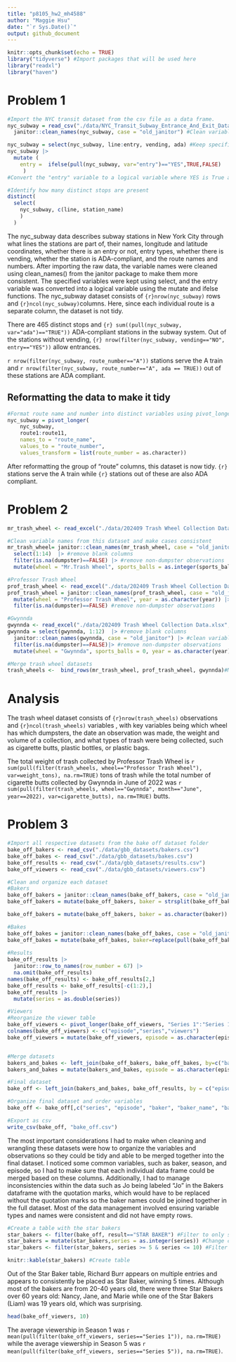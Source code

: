 ```yaml
---
title: "p8105_hw2_mh4588"
author: "Maggie Hsu"
date: "`r Sys.Date()`"
output: github_document
---
```


```r
knitr::opts_chunk$set(echo = TRUE)
library("tidyverse") #Import packages that will be used here
library("readxl")
library("haven")
```

# Problem 1
```r
#Import the NYC transit dataset from the csv file as a data frame. 
nyc_subway = read_csv("./data/NYC_Transit_Subway_Entrance_And_Exit_Data.csv") |> 
  janitor::clean_names(nyc_subway, case = "old_janitor") #Clean variable names using the clean_names function

nyc_subway = select(nyc_subway, line:entry, vending, ada) #Keep specified variables
nyc_subway |>
  mutate ( 
    entry =  ifelse(pull(nyc_subway, var="entry")=="YES",TRUE,FALSE)
     )
#Convert the "entry" variable to a logical variable where YES is True and NO is False

#Identify how many distinct stops are present 
distinct(
  select(
    nyc_subway, c(line, station_name)
    )
  )

```

The nyc_subway data describes subway stations in New York City through what lines the stations are part of, their names, longitude and latitude coordinates, whether there is an entry or not, entry types, whether there is vending, whether the station is ADA-compliant, and the route names and numbers. After importing the raw data, the variable names were cleaned using clean_names() from the janitor package to make them more consistent. The specified variables were kept using select, and the entry variable was converted into a logical variable using the mutate and ifelse functions. The nyc_subway dataset consists of `{r}nrow(nyc_subway)` rows and `{r}ncol(nyc_subway)`columns. Here, since each individual route is a separate column, the dataset is not tidy. 

There are 465 distinct stops and `{r} sum((pull(nyc_subway, var="ada")=="TRUE"))` ADA-compliant stations in the subway system. Out of the stations without vending, `{r} nrow(filter(nyc_subway, vending=="NO", entry=="YES"))` allow entrances. 

`r nrow(filter(nyc_subway, route_number=="A"))` stations serve the A train and `r nrow(filter(nyc_subway, route_number=="A", ada == TRUE))` out of these stations are ADA compliant. 


## Reformatting the data to make it tidy
```r
#Format route name and number into distinct variables using pivot_longer
nyc_subway = pivot_longer(
    nyc_subway, 
    route1:route11,
    names_to = "route_name", 
    values_to = "route_number",
    values_transform = list(route_number = as.character)) 

```
After reformatting the group of "route" columns, this dataset is now tidy. `{r}` stations serve the A train while `{r}` stations out of these are also ADA compliant. 

# Problem 2
```r
mr_trash_wheel <- read_excel("./data/202409 Trash Wheel Collection Data.xlsx", sheet = 1) #Read dataset and omit non-data entries

#Clean variable names from this dataset and make cases consistent
mr_trash_wheel= janitor::clean_names(mr_trash_wheel, case = "old_janitor") |>
  select(1:14)  |> #remove blank columns
  filter(is.na(dumpster)==FALSE) |> #remove non-dumpster observations
  mutate(wheel = "Mr.Trash Wheel", sports_balls = as.integer(sports_balls)) #add wheel variable which identifies which trash wheel and round sports balls to the nearest integer

#Professor Trash Wheel
prof_trash_wheel <- read_excel("./data/202409 Trash Wheel Collection Data.xlsx", sheet = 2) #Read the dataset and omit non-data entries for Professor Trash Wheel
prof_trash_wheel = janitor::clean_names(prof_trash_wheel, case = "old_janitor") |> #Clean variable names
  mutate(wheel = "Professor Trash Wheel", year = as.character(year)) |> #add wheel identifier 
  filter(is.na(dumpster)==FALSE) #remove non-dumpster observations

#Gwynnda
gwynnda <- read_excel("./data/202409 Trash Wheel Collection Data.xlsx", sheet = 3, range="A2:L66") #Read the dataset and omit any non-data entries for Gwynnda
gwynnda = select(gwynnda, 1:12)  |> #remove blank columns
  janitor::clean_names(gwynnda, case = "old_janitor") |> #clean variable names
  filter(is.na(dumpster)==FALSE)|> #remove non-dumpster observations
  mutate(wheel = "Gwynnda", sports_balls = 0, year = as.character(year)) #add wheel identifier, add a sports ball column, and convert year to character so it can be merged with the other datasets

#Merge trash wheel datasets
trash_wheels <-  bind_rows(mr_trash_wheel, prof_trash_wheel, gwynnda)#Merge all data frames into one large dataframe
```

# Analysis
The trash wheel dataset consists of `{r}nrow(trash_wheels)` observations and  `{r}ncol(trash_wheels)` variables , with key variables being which wheel has which dumpsters, the date an observation was made, the weight and volume of a collection, and what types of trash were being collected, such as cigarette butts, plastic bottles, or plastic bags.

The total weight of trash collected by Professor Trash Wheel is `r sum(pull(filter(trash_wheels, wheel=="Professor Trash Wheel"), var=weight_tons), na.rm=TRUE)` tons of trash while the total number of cigarette butts collected by Gwynnda in June of 2022 was `r sum(pull(filter(trash_wheels, wheel=="Gwynnda", month=="June", year==2022), var=cigarette_butts), na.rm=TRUE) ` butts. 

# Problem 3
```r
#Import all respective datasets from the bake off dataset folder
bake_off_bakers <- read_csv("./data/gbb_datasets/bakers.csv")
bake_off_bakes <- read_csv("./data/gbb_datasets/bakes.csv")
bake_off_results <- read_csv("./data/gbb_datasets/results.csv")
bake_off_viewers <- read_csv("./data/gbb_datasets/viewers.csv")

#Clean and organize each dataset 
#Bakers
bake_off_bakers = janitor::clean_names(bake_off_bakers, case = "old_janitor") #clean variable names
bake_off_bakers = mutate(bake_off_bakers, baker = strsplit(bake_off_bakers$baker_name, " .*")) #add column with just first names so it can be joined with the other tables based on name

bake_off_bakers = mutate(bake_off_bakers, baker = as.character(baker))

#Bakes
bake_off_bakes = janitor::clean_names(bake_off_bakes, case = "old_janitor") #clean variable names
bake_off_bakes = mutate(bake_off_bakes, baker=replace(pull(bake_off_bakes, var="baker"),pull(bake_off_bakes, var="baker")=='"Jo"',"Jo")) #remove quotation marks off "Jo" in the table
       
#Results
bake_off_results |>
  janitor::row_to_names(row_number = 67) |>
  na.omit(bake_off_results)
names(bake_off_results) <- bake_off_results[2,]
bake_off_results <- bake_off_results[-c(1:2),]
bake_off_results |>
  mutate(series = as.double(series))

#Viewers
#Reorganize the viewer table
bake_off_viewers <- pivot_longer(bake_off_viewers, "Series 1":"Series 10",names_to="series", values_to="viewers")
colnames(bake_off_viewers) <- c("episode","series","viewers")
bake_off_viewers = mutate(bake_off_viewers, episode = as.character(episode)) #convert to character so it can be merged with other data frames


#Merge datasets
bakers_and_bakes <- left_join(bake_off_bakers, bake_off_bakes, by=c("baker", "series"))
bakers_and_bakes = mutate(bakers_and_bakes, episode = as.character(episode), series = as.character(series)) #edit variable type to match variable types for the other table so it can be merged

#Final dataset
bake_off <- left_join(bakers_and_bakes, bake_off_results, by = c("episode","series", "baker"))

#Organize final dataset and order variables
bake_off <- bake_off[,c("series", "episode", "baker", "baker_name", "baker_age", "baker_occupation", "hometown", "signature_bake", "show_stopper", "result", "technical")]

#Export as csv
write_csv(bake_off, "bake_off.csv")
```
The most important considerations I had to make when cleaning and wrangling these datasets were how to organize the variables and observations so they could be tidy and able to be merged together into the final dataset. I noticed some common variables, such as baker, season, and episode, so I had to make sure that each individual data frame could be merged based on these columns. Additionally, I had to manage inconsistencies within the data such as Jo being labeled "Jo" in the Bakers dataframe with the quotation marks, which would have to be replaced without the quotation marks so the baker names could be joined together in the full dataset. Most of the data management involved ensuring variable types and names were consistent and did not have empty rows.

```r
#Create a table with the star bakers
star_bakers <- filter(bake_off, result=="STAR BAKER") #Filter to only show Star Bakers
star_bakers = mutate(star_bakers,series = as.integer(series)) #Change character to integer type so it can be filtered. 
star_bakers <- filter(star_bakers, series >= 5 & series <= 10) #Filter to only show seasons 5-10

knitr::kable(star_bakers) #Create table
```
Out of the Star Baker table, Richard Burr appears on multiple entries and appears to consistently be placed as Star Baker, winning 5 times. Although most of the bakers are from 20-40 years old, there were three Star Bakers over 60 years old: Nancy, Jane, and Marie while one of the Star Bakers (Liam) was 19 years old, which was surprising.

```r
head(bake_off_viewers, 10)
```
The average viewership in Season 1 was `r mean(pull(filter(bake_off_viewers, series=="Series 1")), na.rm=TRUE)` while the average viewership in Season 5 was `r mean(pull(filter(bake_off_viewers, series=="Series 5")), na.rm=TRUE)`. 